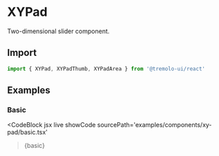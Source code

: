 
# XYPad

Two-dimensional slider component.

<GitHubLink
  path='packages/react/src/components/XYPad/index.tsx'
/>

## Import

```jsx
import { XYPad, XYPadThumb, XYPadArea } from '@tremolo-ui/react'
```

## Examples

### Basic

<CodeBlock
  jsx
  live
  showCode
  sourcePath='examples/components/xy-pad/basic.tsx'
>{basic}</CodeBlock>
